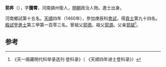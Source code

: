 '''郭昇'''（{{bd|1436年||？}}），字'''騰霄'''，河南頴州衛人，[[明朝|明朝]]政治人物。進士出身。

河南鄉試第十五名。[[天顺_(明朝)|天順]]四年（1460年），參加庚辰科[[會試|會試]]，得[[貢士|貢士]]第九十四名。[[殿試|殿試]]登[[進士|進士]]第三甲第一百零三名。曾祖父[[郭德|郭德]]。祖父[[郭源|郭源]]。父亲[[郭斌|郭斌]]<ref>《天一阁藏明代科举录选刊·登科录》（ 《天顺四年进士登科录》）</ref>。

==参考==
{{reflist}}
{{明朝人物小作品}}
{{天順四年庚辰科殿試金榜}}
